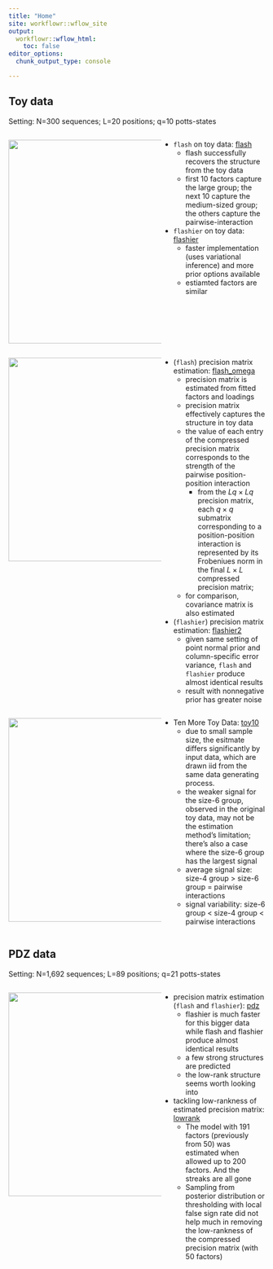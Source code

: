 ```yaml
---
title: "Home"
site: workflowr::wflow_site
output:
  workflowr::wflow_html:
    toc: false
editor_options:
  chunk_output_type: console

---
```



## Toy data

Setting: N=300 sequences; L=20 positions; q=10 potts-states

:::: {style="display: flex;"}
::: {style="min-width: 300px; max-width: 300px"}
<img src="https://joonsukkang.github.io/aaint/figure/flash.Rmd/unnamed-chunk-6-1.png" width="400">
:::
::: {}

+ `flash` on toy data: [flash](flash.html)
  + flash successfully recovers the structure from the toy data
  + first 10 factors capture the large group; the next 10 capture the medium-sized group; the others capture the pairwise-interaction

  
+ `flashier` on toy data: [flashier](flashier.html)
  + faster implementation (uses variational inference) and more prior options available
  + estiamted factors are similar
:::
::::

:::: {style="display: flex;"}
::: {style="min-width: 300px; max-width: 300px"}
<img src="https://joonsukkang.github.io/aaint/figure/flash_omega.Rmd/unnamed-chunk-9-1.png" width="400">
:::
::: {}
+ (`flash`) precision matrix estimation: [flash_omega](flash_omega.html)
  + precision matrix is estimated from fitted factors and loadings
  + precision matrix effectively captures the structure in toy data
  + the value of each entry of the compressed precision matrix corresponds to the strength of the pairwise position-position interaction
    + from the $Lq \times Lq$ precision matrix, each $q \times q$ submatrix corresponding to a position-position interaction is represented by its Frobeniues norm in the final $L\times L$ compressed precision matrix; 
  + for comparison, covariance matrix is also estimated

+ (`flashier`) precision matrix estimation: [flashier2](flashier2.html)
  + given same setting of point normal prior and column-specific error variance, `flash` and `flashier` produce almost identical results
  + result with nonnegative prior has greater noise

:::
::::

:::: {style="display: flex;"}
::: {style="min-width: 300px; max-width: 300px"}
<img src="https://joonsukkang.github.io/aaint/figure/toy10.Rmd/unnamed-chunk-3-1.png" width="400">
:::
::: {}
+ Ten More Toy Data: [toy10](toy10.html)
  + due to small sample size, the esitmate differs significantly by input data, which are drawn iid from the same data generating process.  
  + the weaker signal for the size-6 group, observed in the original toy data, may not be the estimation method's limitation; there's also a case where the size-6 group has the largest signal
  + average signal size: size-4 group > size-6 group = pairwise interactions
  + signal variability: size-6 group < size-4 group < pairwise interactions 
:::
::::





## PDZ data

Setting: N=1,692 sequences; L=89 positions; q=21 potts-states

:::: {style="display: flex;"}
::: {style="min-width: 300px; max-width: 300px"}
<img src="https://joonsukkang.github.io/aaint/figure/lowrank.Rmd/flashier_f200-2.png" width="400">

:::
::: {}
+ precision matrix estimation (`flash` and `flashier`): [pdz](pdz.html)
  + flashier is much faster for this bigger data while flash and flashier produce almost identical results
  + a few strong structures are predicted
  + the low-rank structure seems worth looking into

+ tackling low-rankness of estimated precision matrix: [lowrank](lowrank.html)
  + The model with 191 factors (previously from 50) was estimated when allowed up to 200 factors. And the streaks are all gone
  + Sampling from posterior distribution or thresholding with local false sign rate did not help much in removing the low-rankness of the compressed precision matrix (with 50 factors)



:::
::::



